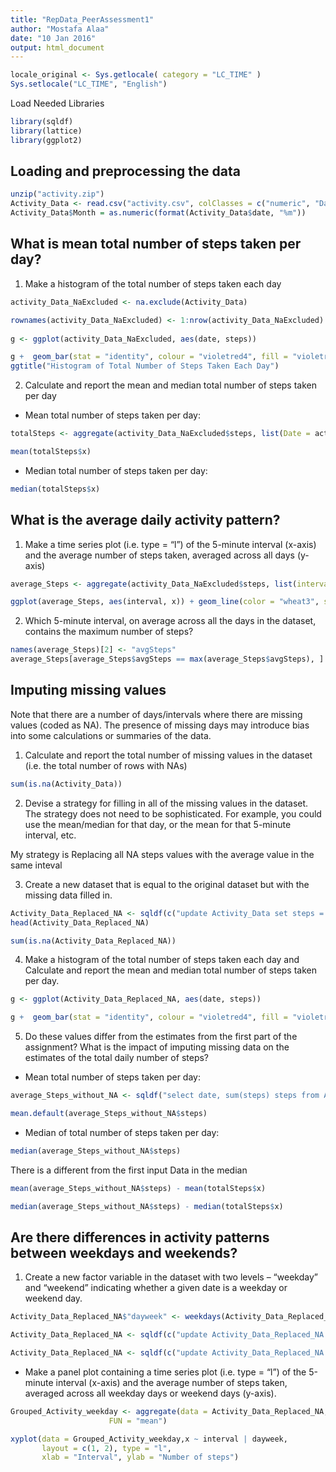 ```yaml
---
title: "RepData_PeerAssessment1"
author: "Mostafa Alaa"
date: "10 Jan 2016"
output: html_document
---
```


```r
locale_original <- Sys.getlocale( category = "LC_TIME" )
Sys.setlocale("LC_TIME", "English")
```
Load Needed Libraries

```r
library(sqldf)
library(lattice)
library(ggplot2)
```

Loading and preprocessing the data
-----------------------------------------------------------------

```r
unzip("activity.zip")
Activity_Data <- read.csv("activity.csv", colClasses = c("numeric", "Date", "factor"))
Activity_Data$Month = as.numeric(format(Activity_Data$date, "%m"))
```

What is mean total number of steps taken per day?
---------------------------------------------------------------------
1. Make a histogram of the total number of steps taken each day



```r
activity_Data_NaExcluded <- na.exclude(Activity_Data)

rownames(activity_Data_NaExcluded) <- 1:nrow(activity_Data_NaExcluded)
 
g <- ggplot(activity_Data_NaExcluded, aes(date, steps))

g +  geom_bar(stat = "identity", colour = "violetred4", fill = "violetred4", width = 0.6) + facet_grid(.~Month,scales = "free") + theme_bw() + labs(x="Date", y=expression("Total number of steps")) +
ggtitle("Histogram of Total Number of Steps Taken Each Day")

```

2. Calculate and report the mean and median total number of steps taken per day
- Mean total number of steps taken per day:
```r

totalSteps <- aggregate(activity_Data_NaExcluded$steps, list(Date = activity_Data_NaExcluded$date), FUN = "sum")

mean(totalSteps$x)

```
- Median total number of steps taken per day:

```r
median(totalSteps$x)
```

What is the average daily activity pattern?
----------------------------------------------------------------
1. Make a time series plot (i.e. type = "l") of the 5-minute interval (x-axis) and the average number of steps taken, averaged across all days (y-axis)



```r
average_Steps <- aggregate(activity_Data_NaExcluded$steps, list(interval = as.numeric(as.character(activity_Data_NaExcluded$interval))), FUN = "mean")

ggplot(average_Steps, aes(interval, x)) + geom_line(color = "wheat3", size = 0.7) + labs(title = "Time Series Plot of the 5-minute Interval", x = "5-minute intervals", y = "Average Number of Steps Taken")+ theme_bw()

```

2. Which 5-minute interval, on average across all the days in the dataset, contains the maximum number of steps?

```r
names(average_Steps)[2] <- "avgSteps"
average_Steps[average_Steps$avgSteps == max(average_Steps$avgSteps), ]
```


Imputing missing values
------------------------------------------------------------------
Note that there are a number of days/intervals where there are missing values (coded as NA). The presence of missing days may introduce bias into some calculations or summaries of the data.

1. Calculate and report the total number of missing values in the dataset (i.e. the total number of rows with NAs)

```r
sum(is.na(Activity_Data))
```


2. Devise a strategy for filling in all of the missing values in the dataset. The strategy does not need to be sophisticated. For example, you could use the mean/median for that day, or the mean for that 5-minute interval, etc.

My strategy is Replacing all NA steps values with the average value in the same inteval

3. Create a new dataset that is equal to the original dataset but with the missing data filled in.


```r

Activity_Data_Replaced_NA <- sqldf(c("update Activity_Data set steps = (select average_Steps.avgSteps from average_Steps where average_Steps.interval = Activity_Data.interval) where Activity_Data.steps is null", "select * from Activity_Data"))
head(Activity_Data_Replaced_NA)

sum(is.na(Activity_Data_Replaced_NA))

```


4. Make a histogram of the total number of steps taken each day and Calculate and report the mean and median total number of steps taken per day. 

```r

g <- ggplot(Activity_Data_Replaced_NA, aes(date, steps))

g +  geom_bar(stat = "identity", colour = "violetred4", fill = "violetred4", width = 0.7) + facet_grid(.~Month,scales = "free") + theme_bw() + labs(x="Date", y=expression("Total number of steps")) + ggtitle("Histogram of Total Number of Steps Taken Each Day \n null values Handled")
```

5. Do these values differ from the estimates from the first part of the assignment? What is the impact of imputing missing data on the estimates of the total daily number of steps?

- Mean total number of steps taken per day:
```r
average_Steps_without_NA <- sqldf("select date, sum(steps) steps from Activity_Data_Replaced_NA group by date order by date")

mean.default(average_Steps_without_NA$steps)

```

- Median of total number of steps taken per day:
```r

median(average_Steps_without_NA$steps)

```
There is a different from the first input Data in the median
```r
mean(average_Steps_without_NA$steps) - mean(totalSteps$x)

median(average_Steps_without_NA$steps) - median(totalSteps$x)

```

Are there differences in activity patterns between weekdays and weekends?
-----------------------------------------------------------------

1. Create a new factor variable in the dataset with two levels -- "weekday" and "weekend" indicating whether a given date is a weekday or weekend day.

```r
Activity_Data_Replaced_NA$"dayweek" <- weekdays(Activity_Data_Replaced_NA$date)

Activity_Data_Replaced_NA <- sqldf(c("update Activity_Data_Replaced_NA set dayweek = 'weekend' where dayweek in ('Saturday', 'Sunday')", "select * from Activity_Data_Replaced_NA"))

Activity_Data_Replaced_NA <- sqldf(c("update Activity_Data_Replaced_NA set dayweek = 'weekday' where dayweek <> 'weekend'", "select * from Activity_Data_Replaced_NA"))
```
- Make a panel plot containing a time series plot (i.e. type = "l") of the 5-minute interval (x-axis) and the average number of steps taken, averaged across all weekday days or weekend days (y-axis).

```r

Grouped_Activity_weekday <- aggregate(data = Activity_Data_Replaced_NA,Activity_Data_Replaced_NA$steps, list(interval = as.numeric(as.character(Activity_Data_Replaced_NA$interval)), dayweek = Activity_Data_Replaced_NA$dayweek),
                      FUN = "mean")

xyplot(data = Grouped_Activity_weekday,x ~ interval | dayweek, 
       layout = c(1, 2), type = "l", 
       xlab = "Interval", ylab = "Number of steps")

```























